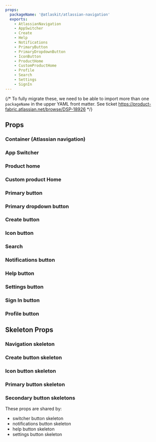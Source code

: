 ```yaml
---
props:
  packageName: '@atlaskit/atlassian-navigation'
  exports:
    - AtlassianNavigation
    - AppSwitcher
    - Create
    - Help
    - Notifications
    - PrimaryButton
    - PrimaryDropdownButton
    - IconButton
    - ProductHome
    - CustomProductHome
    - Profile
    - Search
    - Settings
    - SignIn
---
```


{/* To fully migrate these, we need to be able to import more than one `packageName` in the upper YAML front matter. See ticket https://product-fabric.atlassian.net/browse/DSP-18926 */}

## Props

### Container (Atlassian navigation)

<TSMorphProps
  exportName="AtlassianNavigation"
  packageName="@atlaskit/atlassian-navigation"
/>

### App Switcher

<TSMorphProps
  exportName="AppSwitcher"
  packageName="@atlaskit/atlassian-navigation"
/>

### Product home

<TSMorphProps
  exportName="ProductHome"
  packageName="@atlaskit/atlassian-navigation"
/>

### Custom product Home

<TSMorphProps
  exportName="CustomProductHome"
  packageName="@atlaskit/atlassian-navigation"
/>

### Primary button

<TSMorphProps
  exportName="PrimaryButton"
  packageName="@atlaskit/atlassian-navigation"
/>

### Primary dropdown button

<TSMorphProps
  exportName="PrimaryDropdownButton"
  packageName="@atlaskit/atlassian-navigation"
/>

### Create button

<TSMorphProps
  exportName="Create"
  packageName="@atlaskit/atlassian-navigation"
/>

### Icon button

<TSMorphProps
  exportName="IconButton"
  packageName="@atlaskit/atlassian-navigation"
/>

### Search

<TSMorphProps
  exportName="Search"
  packageName="@atlaskit/atlassian-navigation"
/>

### Notifications button

<TSMorphProps
  exportName="Notifications"
  packageName="@atlaskit/atlassian-navigation"
/>

### Help button

<TSMorphProps exportName="Help" packageName="@atlaskit/atlassian-navigation" />

### Settings button

<TSMorphProps
  exportName="Settings"
  packageName="@atlaskit/atlassian-navigation"
/>

### Sign In button

<TSMorphProps
  exportName="SignIn"
  packageName="@atlaskit/atlassian-navigation"
/>

### Profile button

<TSMorphProps
  exportName="Profile"
  packageName="@atlaskit/atlassian-navigation"
/>

## Skeleton Props

### Navigation skeleton

<PropsTable heading="" props={NavigationSkeleton} />

### Create button skeleton

<PropsTable heading="" props={SkeletonCreateButton} />

### Icon button skeleton

<PropsTable heading="" props={SkeletonIconButton} />

### Primary button skeleton

<PropsTable heading="" props={SkeletonPrimaryButton} />

### Secondary button skeletons

These props are shared by:

- switcher button skeleton
- notifications button skeleton
- help button skeleton
- settings button skeleton

<PropsTable heading="" props={SkeletonSwitcherButton} />
